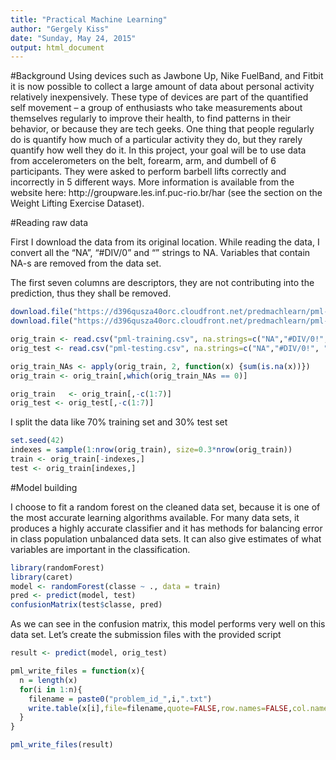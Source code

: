 ```yaml
---
title: "Practical Machine Learning"
author: "Gergely Kiss"
date: "Sunday, May 24, 2015"
output: html_document
---
```

#Background
Using devices such as Jawbone Up, Nike FuelBand, and Fitbit it is now possible to collect a large amount of data about personal activity relatively inexpensively. These type of devices are part of the quantified self movement – a group of enthusiasts who take measurements about themselves regularly to improve their health, to find patterns in their behavior, or because they are tech geeks. One thing that people regularly do is quantify how much of a particular activity they do, but they rarely quantify how well they do it. In this project, your goal will be to use data from accelerometers on the belt, forearm, arm, and dumbell of 6 participants. They were asked to perform barbell lifts correctly and incorrectly in 5 different ways. More information is available from the website here: http://groupware.les.inf.puc-rio.br/har (see the section on the Weight Lifting Exercise Dataset). 

#Reading raw data

First I download the data from its original location. While reading the data, I convert all the "NA", "#DIV/0" and "" strings to NA. Variables that contain NA-s are removed from the data set.

The first seven columns are descriptors, they are not contributing into the prediction, thus they shall be removed.

```r
download.file("https://d396qusza40orc.cloudfront.net/predmachlearn/pml-training.csv", destfile="pml-training.csv")
download.file("https://d396qusza40orc.cloudfront.net/predmachlearn/pml-testing.csv", destfile="pml-testing.csv")
```

```r
orig_train <- read.csv("pml-training.csv", na.strings=c("NA","#DIV/0!", "", " "), header=TRUE)
orig_test <- read.csv("pml-testing.csv", na.strings=c("NA","#DIV/0!", "", " "), header=TRUE)

orig_train_NAs <- apply(orig_train, 2, function(x) {sum(is.na(x))})
orig_train <- orig_train[,which(orig_train_NAs == 0)]

orig_train   <- orig_train[,-c(1:7)]
orig_test <- orig_test[,-c(1:7)]
```

I split the data like 70% training set and 30% test set

```r
set.seed(42)
indexes = sample(1:nrow(orig_train), size=0.3*nrow(orig_train))
train <- orig_train[-indexes,]
test <- orig_train[indexes,]
```

#Model building

I choose to fit a random forest on the cleaned data set, because it is one of the most accurate learning algorithms available. For many data sets, it produces a highly accurate classifier and it has methods for balancing error in class population unbalanced data sets. It can also give estimates of what variables are important in the classification.

```r
library(randomForest)
library(caret)
model <- randomForest(classe ~ ., data = train)
pred <- predict(model, test)
confusionMatrix(test$classe, pred)
```

As we can see in the confusion matrix, this model performs very well on this data set. Let's create the submission files with the provided script

```r
result <- predict(model, orig_test)

pml_write_files = function(x){
  n = length(x)
  for(i in 1:n){
    filename = paste0("problem_id_",i,".txt")
    write.table(x[i],file=filename,quote=FALSE,row.names=FALSE,col.names=FALSE)
  }
}

pml_write_files(result)
```
